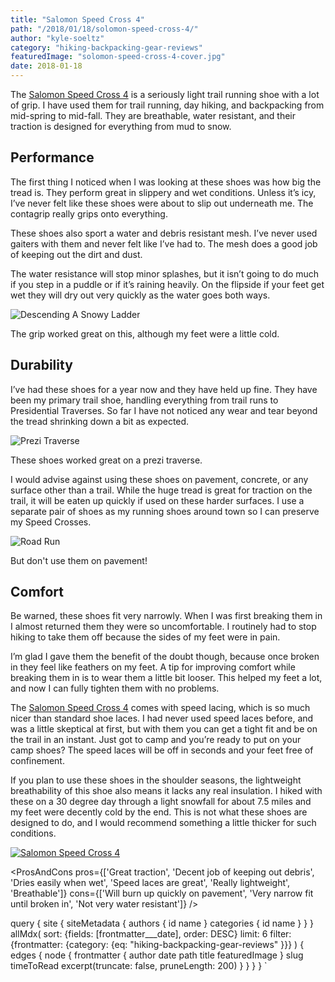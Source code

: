 ```yaml
---
title: "Salomon Speed Cross 4"
path: "/2018/01/18/solomon-speed-cross-4/"
author: "kyle-soeltz"
category: "hiking-backpacking-gear-reviews"
featuredImage: "solomon-speed-cross-4-cover.jpg"
date: 2018-01-18
---
```



[comment]: # (  ARTICLE CONTENT BEGINS HERE  )

The [Salomon Speed Cross 4](https://www.amazon.com/Salomon-Speedcross-Runner-Everglade-Sulphur/dp/B01HD6279K/ref=as_li_ss_tl?s=apparel&ie=UTF8&qid=1521139613&sr=1-1-spons&nodeID=7141123011&psd=1&keywords=salomon+speedcross+4&psc=1&linkCode=ll1&tag=reconnectlife-20&linkId=19939ce9838b8844b2d09a023426f00a) is a seriously light trail running shoe with a lot of grip. I have used them for trail running, day hiking, and backpacking from mid-spring to mid-fall. They are breathable, water resistant, and their traction is designed for everything from mud to snow.

## Performance

The first thing I noticed when I was looking at these shoes was how big the tread is. They perform great in slippery and wet conditions. Unless it’s icy, I’ve never felt like these shoes were about to slip out underneath me. The contagrip really grips onto everything.

These shoes also sport a water and debris resistant mesh. I’ve never used gaiters with them and never felt like I’ve had to. The mesh does a good job of keeping out the dirt and dust.

The water resistance will stop minor splashes, but it isn’t going to do much if you step in a puddle or if it’s raining heavily. On the flipside if your feet get wet they will dry out very quickly as the water goes both ways.

![Descending A Snowy Ladder](20171202_084814-500x281.jpg)

<Figcaption>The grip worked great on this, although my feet were a little cold.</Figcaption>

## Durability

I’ve had these shoes for a year now and they have held up fine. They have been my primary trail shoe, handling everything from trail runs to Presidential Traverses. So far I have not noticed any wear and tear beyond the tread shrinking down a bit as expected.

![Prezi Traverse](prezi-traverse-500x281.jpg)

<Figcaption>These shoes worked great on a prezi traverse.</Figcaption>

I would advise against using these shoes on pavement, concrete, or any surface other than a trail. While the huge tread is great for traction on the trail, it will be eaten up quickly if used on these harder surfaces. I use a separate pair of shoes as my running shoes around town so I can preserve my Speed Crosses.

![Road Run](road-run-500x281.jpg)

<Figcaption>But don't use them on pavement!</Figcaption>

## Comfort

Be warned, these shoes fit very narrowly. When I was first breaking them in I almost returned them they were so uncomfortable. I routinely had to stop hiking to take them off because the sides of my feet were in pain.

I’m glad I gave them the benefit of the doubt though, because once broken in they feel like feathers on my feet. A tip for improving comfort while breaking them in is to wear them a little bit looser. This helped my feet a lot, and now I can fully tighten them with no problems.

The [Salomon Speed Cross 4](https://www.amazon.com/Salomon-Speedcross-Runner-Everglade-Sulphur/dp/B01HD6279K/ref=as_li_ss_tl?s=apparel&ie=UTF8&qid=1521139613&sr=1-1-spons&nodeID=7141123011&psd=1&keywords=salomon+speedcross+4&psc=1&linkCode=ll1&tag=reconnectlife-20&linkId=19939ce9838b8844b2d09a023426f00a) comes with speed lacing, which is so much nicer than standard shoe laces. I had never used speed laces before, and was a little skeptical at first, but with them you can get a tight fit and be on the trail in an instant. Just got to camp and you’re ready to put on your camp shoes? The speed laces will be off in seconds and your feet free of confinement.

If you plan to use these shoes in the shoulder seasons, the lightweight breathability of this shoe also means it lacks any real insulation. I hiked with these on a 30 degree day through a light snowfall for about 7.5 miles and my feet were decently cold by the end. This is not what these shoes are designed to do, and I would recommend something a little thicker for such conditions.

[![Salomon Speed Cross 4](solomon-speed-cross-product-500x286.jpg)](https://www.amazon.com/Salomon-Speedcross-Runner-Everglade-Sulphur/dp/B01HD6279K/ref=as_li_ss_tl?s=apparel&ie=UTF8&qid=1521139613&sr=1-1-spons&nodeID=7141123011&psd=1&keywords=salomon+speedcross+4&psc=1&linkCode=ll1&tag=reconnectlife-20&linkId=19939ce9838b8844b2d09a023426f00a)

<ProsAndCons  pros={['Great traction', 'Decent job of keeping out debris', 'Dries easily when wet', 'Speed laces are great', 'Really lightweight', 'Breathable']} cons={['Will burn up quickly on pavement', 'Very narrow fit until broken in', 'Not very water resistant']}  />

[comment]: # (  ARTICLE CONTENT ENDS HERE  )

  query {
    site {
      siteMetadata {
        authors {
          id
          name
        }
        categories {
          id
          name
        }
      }
    }
    allMdx(
      sort: {fields: [frontmatter___date], order: DESC}
      limit: 6
      filter: {frontmatter: {category: {eq: "hiking-backpacking-gear-reviews" }}}
    ) {
      edges {
        node {
          frontmatter {
            author
            date
            path
            title
            featuredImage
          }
          slug
          timeToRead
          excerpt(truncate: false, pruneLength: 200)
        }
      }
    }
  }
`

